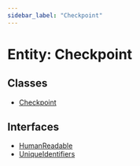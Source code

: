 ```yaml
---
sidebar_label: "Checkpoint"
---
```


# Entity: Checkpoint

## Classes

- [Checkpoint](classes/Checkpoint.mdx)

## Interfaces

- [HumanReadable](interfaces/HumanReadable.mdx)
- [UniqueIdentifiers](interfaces/UniqueIdentifiers.mdx)
